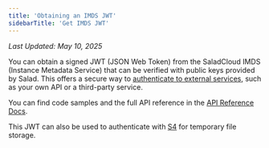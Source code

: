 ```yaml
---
title: 'Obtaining an IMDS JWT'
sidebarTitle: 'Get IMDS JWT'
---
```


_Last Updated: May 10, 2025_

You can obtain a signed JWT (JSON Web Token) from the SaladCloud IMDS (Instance Metadata Service) that can be verified
with public keys provided by Salad. This offers a secure way to
[authenticate to external services](/container-engine/tutorials/security/jwt-authentication), such as your own API or a
third-party service.

You can find code samples and the full API reference in the [API Reference Docs](/reference/imds/get-token).

This JWT can also be used to authenticate with [S4](/storage/explanation/overview) for temporary file storage.
